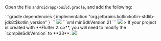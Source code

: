 
Open the file `android/app/build.gradle`, and add the following:

<Steps>
  <Step title="add the following">
    ```gradle
    dependencies {
      implementation "org.jetbrains.kotlin:kotlin-stdlib-jdk8:$kotlin_version"
    }
    ```
    <Frame width="800" height="auto" caption="">
      <img src="images/android-config-appbuildgradle.jpeg" />
    </Frame>
  </Step>
  <Step title="edit the `minSdkVersion`">
    ```xml
    minSdkVersion 21
    ```
    <Frame width="auto" height="auto" caption="">
      <img src="https://storage.zego.im/sdk-doc/Pics/ZegoUIKit/Flutter/android_min_sdk_21.png" />
    </Frame>
  </Step>
</Steps>

<Tip title="created with Flutter 2.x.x">
  > If your project is created with **Flutter 2.x.x**, you will need to modify the `compileSdkVersion` to **33**.
  
  <Frame width="800" height="auto" caption="">
    <img src="https://storage.zego.im/sdk-doc/Pics/ZegoUIKit/Flutter/compile_sdk_version.png" />
  </Frame>
</Tip>
